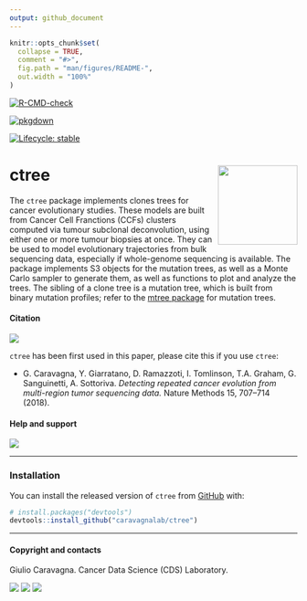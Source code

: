 ```yaml
---
output: github_document
---
```


```r
knitr::opts_chunk$set(
  collapse = TRUE,
  comment = "#>",
  fig.path = "man/figures/README-",
  out.width = "100%"
)
```


<!-- badges: start -->
[![R-CMD-check](https://github.com/caravagnalab/ctree/workflows/R-CMD-check/badge.svg)](https://github.com/caravagnalab/ctree/actions)

[![pkgdown](https://github.com/caravagnalab/ctree/actions/workflows/pkgdown.yaml/badge.svg)](https://github.com/caravagnalab/ctree/actions/workflows/pkgdown.yaml)

[![Lifecycle: stable](https://img.shields.io/badge/lifecycle-stable-green.svg)](https://www.tidyverse.org/lifecycle/#stable)

<!-- badges: end -->

# ctree <img src='man/figures/logo.png' align="right" height="139" />

The `ctree` package implements clones trees for cancer evolutionary studies. These models are built from Cancer Cell Franctions (CCFs) clusters computed via tumour subclonal deconvolution, using either one or more tumour biopsies at once. They can be used to model  evolutionary trajectories from bulk sequencing data, especially if whole-genome sequencing is available. The package implements S3 objects for the mutation trees, as well as a Monte Carlo sampler to generate them, as well as 
functions to plot and analyze the trees. The sibling of a clone tree is a mutation tree,  which is built from binary mutation profiles; refer to the [mtree package](https://caravagn.github.io/mtree) for mutation trees.

#### Citation

[![](https://img.shields.io/badge/doi-10.1038/s41592--018--0108--x-red.svg)](https://doi.org/10.1038/s41592-018-0108-x)

`ctree` has been first used in this paper, please cite this if you use `ctree`:

* G. Caravagna, Y. Giarratano, D. Ramazzoti, I. Tomlinson, T.A. Graham, G. Sanguinetti, A. Sottoriva. *Detecting repeated cancer evolution from multi-region tumor sequencing data.* Nature Methods 15, 707–714 (2018). 

#### Help and support

[![](https://img.shields.io/badge/GitHub%20Pages-https://caravagnalab.github.io/ctree/-yellow.svg)](https://caravagnalab.github.io/ctree)

-----

### Installation

You can install the released version of `ctree` from
[GitHub](https://github.com/) with:

``` r
# install.packages("devtools")
devtools::install_github("caravagnalab/ctree")
```

-----

#### Copyright and contacts

Giulio Caravagna. Cancer Data Science (CDS) Laboratory.

[![](https://img.shields.io/badge/Email-gcaravagn@gmail.com-steelblue.svg)](mailto:gcaravagn@gmail.com)
[![](https://img.shields.io/badge/CDS%20Lab%20Github-caravagnalab-seagreen.svg)](https://github.com/caravagnalab)
[![](https://img.shields.io/badge/CDS%20Lab%20webpage-https://www.caravagnalab.org/-red.svg)](https://www.caravagnalab.org/)
